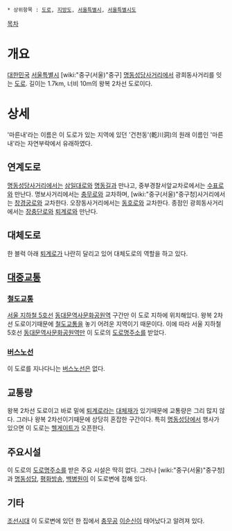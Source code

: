  * 상위항목 : [[도로]], [[지방도]], [[서울특별시]], [[서울특별시도]]

{{{+1 Mareunnae-ro }}}

[[목차]]

= 개요 =
[[대한민국]] [[서울특별시]] [wiki:"중구(서울)"중구] [[명동성당]]사거리에서 광희동사거리를 잇는 [[도로]]. 길이는 1.7km, 너비 10m의 왕복 2차선 도로이다. 

= 상세 =
'마른내'라는 이름은 이 도로가 있는 지역에 있던 '건천동'(乾川洞)의 원래 이름인 '마른내'라는 자연부락에서 유래하였다. 

== 연계도로 ==
[[명동성당]]사거리에서는 [[삼일대로]]와 [[명동길]]과 만나고, 중부경찰서앞교차로에서는 [[수표로]]와 만난다. 명보사거리에서는 [[충무로]]와 교차하며, [wiki:"중구(서울)"중구청]사거리에서는 [[창경궁로]]와 교차한다. 오장동사거리에서는 [[동호로]]와 교차한다. 종점인 광희동사거리에서는 [[장충단로]]와 [[퇴계로]]와 만난다. 

== 대체도로 ==
한 블럭 아래 [[퇴계로]]가 나란히 달리고 있어 대체도로의 역할을 하고 있다. 

== [[대중교통]] ==
=== [[철도]][[교통]] ===
[[서울 지하철 5호선]] [[동대문역사문화공원역]] 구간만 이 도로 지하에 위치해있다. 왕복 2차선 도로이기때문에 [[철도]]교통을 놓기 어려운 지역이기 때문이다. 이에 따라 서울 지하철 5호선 [[동대문역사문화공원역]]만 이 도로의 [[도로명주소]]를 받았다.

=== [[버스]]노선 ===
이 도로를 지나다니는 [[버스]]노선은 없다. 

== 교통량 ==
왕복 2차선 도로이고 바로 밑에 [[퇴계로]]라는 [[대체재]]가 있기때문에 교통량은 그리 많지 않다. 그러나 왕복 2차선이기때문에 상당히 혼잡한 구간이다. 특히 [[명동성당]]에서 행사가 있으면 이 도로는 [[헬게이트]]가 오픈한다. 

== 주요시설 ==
이 도로의 [[도로명주소]]를 받은 주요 시설은 딱히 없다. 그러나 [wiki:"중구(서울)"중구청]과 [[명동성당]], [[평화방송]], [[백병원]]이 이 도로변에 접해 있다. 

== 기타 ==
[[조선]]시대 이 도로변에 있던 한 집에서 [[충무공]] [[이순신]]이 태어났다고 알려져 있다. 
